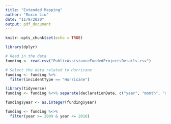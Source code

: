 ```yaml
---
title: "Extended Mapping"
author: "Ruxin Liu"
date: "11/9/2020"
output: pdf_document
---
```


```r
knitr::opts_chunk$set(echo = TRUE)
```

```r
library(dplyr)
```

```r
# Read in the data 
funding <- read.csv("PublicAssistanceFundedProjectsDetails.csv")
```

```r
# Select the data related to Hurricane
funding <- funding %>% 
  filter(incidentType == "Hurricane")
```

```r
library(tidyverse)
funding <- funding %<>% separate(declarationDate, c("year", "month", "day"), sep = "-")
```

```r
funding$year <- as.integer(funding$year)
```

```r
funding <- funding %<>% 
  filter(year >= 2009 & year <= 2018)
```


